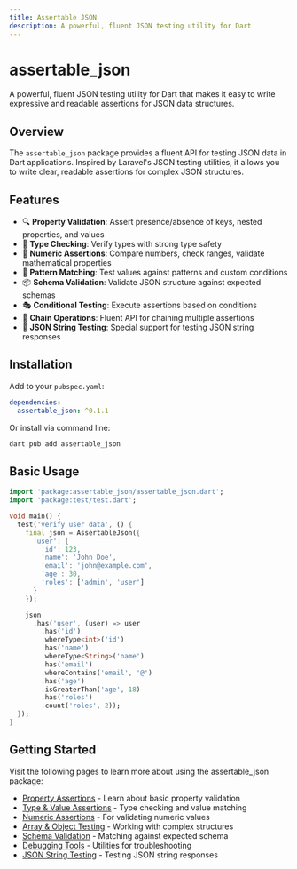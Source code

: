 ```yaml
---
title: Assertable JSON
description: A powerful, fluent JSON testing utility for Dart
---
```


# assertable_json

A powerful, fluent JSON testing utility for Dart that makes it easy to write expressive and readable assertions for JSON data structures.

## Overview

The `assertable_json` package provides a fluent API for testing JSON data in Dart applications. Inspired by Laravel's JSON testing utilities, it allows you to write clear, readable assertions for complex JSON structures.

## Features

- 🔍 **Property Validation**: Assert presence/absence of keys, nested properties, and values
- 📐 **Type Checking**: Verify types with strong type safety
- 🔢 **Numeric Assertions**: Compare numbers, check ranges, validate mathematical properties
- 🎯 **Pattern Matching**: Test values against patterns and custom conditions
- 📦 **Schema Validation**: Validate JSON structure against expected schemas
- 🎭 **Conditional Testing**: Execute assertions based on conditions
- 🔄 **Chain Operations**: Fluent API for chaining multiple assertions
- 🎨 **JSON String Testing**: Special support for testing JSON string responses

## Installation

Add to your `pubspec.yaml`:

```yaml
dependencies:
  assertable_json: ^0.1.1
```

Or install via command line:

```bash
dart pub add assertable_json
```

## Basic Usage

```dart
import 'package:assertable_json/assertable_json.dart';
import 'package:test/test.dart';

void main() {
  test('verify user data', () {
    final json = AssertableJson({
      'user': {
        'id': 123,
        'name': 'John Doe',
        'email': 'john@example.com',
        'age': 30,
        'roles': ['admin', 'user']
      }
    });

    json
      .has('user', (user) => user
        .has('id')
        .whereType<int>('id')
        .has('name')
        .whereType<String>('name')
        .has('email')
        .whereContains('email', '@')
        .has('age')
        .isGreaterThan('age', 18)
        .has('roles')
        .count('roles', 2));
  });
}
```

## Getting Started

Visit the following pages to learn more about using the assertable_json package:

- [Property Assertions](./property-assertions) - Learn about basic property validation
- [Type & Value Assertions](./type-value-assertions) - Type checking and value matching
- [Numeric Assertions](./numeric-assertions) - For validating numeric values
- [Array & Object Testing](./array-object-testing) - Working with complex structures
- [Schema Validation](./schema-validation) - Matching against expected schema
- [Debugging Tools](./debugging-tools) - Utilities for troubleshooting
- [JSON String Testing](./json-string-testing) - Testing JSON string responses